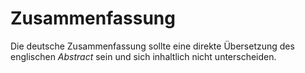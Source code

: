 # Zusammenfassung {-}

Die deutsche Zusammenfassung sollte eine direkte Übersetzung des englischen *Abstract* sein und sich inhaltlich nicht unterscheiden.

<!-- Wenn das naechste Kapitel auf einer neuen Seite beginnen soll, den \newpage LaTeX Befehl verwenden: -->
\newpage
